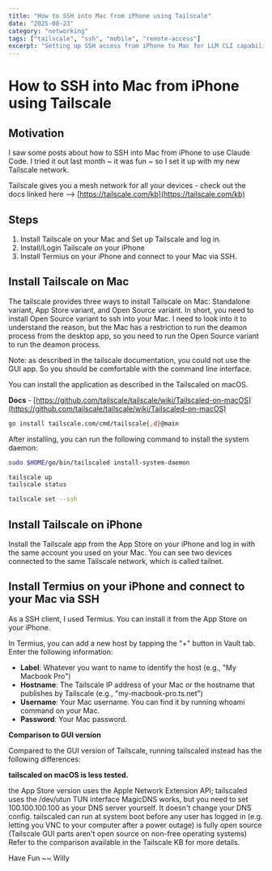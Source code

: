 ```yaml
---
title: "How to SSH into Mac from iPhone using Tailscale"
date: "2025-08-23"
category: "networking"
tags: ["tailscale", "ssh", "mobile", "remote-access"]
excerpt: "Setting up SSH access from iPhone to Mac for LLM CLI capabilities through Tailscale"
---
```


# How to SSH into Mac from iPhone using Tailscale

## Motivation

I saw some posts about how to SSH into Mac from iPhone to use Claude Code. I tried it out last month ~ it was fun ~ so I set it up with my new Tailscale network.

Tailscale gives you a mesh network for all your devices - check out the docs linked here --> [https://tailscale.com/kb](https://tailscale.com/kb)


## Steps

1. Install Tailscale on your Mac and Set up Tailscale and log in.
2. Install/Login Tailscale on your iPhone
3. Install Termius on your iPhone and connect to your Mac via SSH.

## Install Tailscale on Mac

The tailscale provides three ways to install Tailscale on Mac: Standalone variant, App Store variant, and Open Source variant. In short, you need to install Open Source variant to ssh into your Mac. I need to look into it to understand the reason, but the Mac has a restriction to run the deamon process from the desktop app, so you need to run the Open Source variant to run the deamon process.

Note: as described in the tailscale documentation, you could not use the GUI app. So you should be comfortable with the command line interface.

You can install the application as described in the Tailscaled on macOS.

**Docs** - [https://github.com/tailscale/tailscale/wiki/Tailscaled-on-macOS](https://github.com/tailscale/tailscale/wiki/Tailscaled-on-macOS)


```bash
go install tailscale.com/cmd/tailscale{,d}@main
```

After installing, you can run the following command to install the system daemon:

```bash
sudo $HOME/go/bin/tailscaled install-system-daemon
```

```bash
tailscale up
tailscale status
```

```bash
tailscale set --ssh
```

## Install Tailscale on iPhone

Install the Tailscale app from the App Store on your iPhone and log in with the same account you used on your Mac. You can see two devices connected to the same Tailscale network, which is called tailnet.

## Install Termius on your iPhone and connect to your Mac via SSH

As a SSH client, I used Termius. You can install it from the App Store on your iPhone.

In Termius, you can add a new host by tapping the "+" button in Vault tab. Enter the following information:

- **Label**: Whatever you want to name to identify the host (e.g., "My Macbook Pro")
- **Hostname**: The Tailscale IP address of your Mac or the hostname that publishes by Tailscale (e.g., "my-macbook-pro.ts.net")
- **Username**: Your Mac username. You can find it by running whoami command on your Mac.
- **Password**: Your Mac password.


**Comparison to GUI version**

Compared to the GUI version of Tailscale, running tailscaled instead has the following differences:

**tailscaled on macOS is less tested.**

the App Store version uses the Apple Network Extension API; tailscaled uses the /dev/utun TUN interface
MagicDNS works, but you need to set 100.100.100.100 as your DNS server yourself. It doesn't change your DNS config.
tailscaled can run at system boot before any user has logged in (e.g. letting you VNC to your computer after a power outage)
is fully open source (Tailscale GUI parts aren't open source on non-free operating systems)
Refer to the comparison available in the Tailscale KB for more details.

Have Fun ~~ Willy